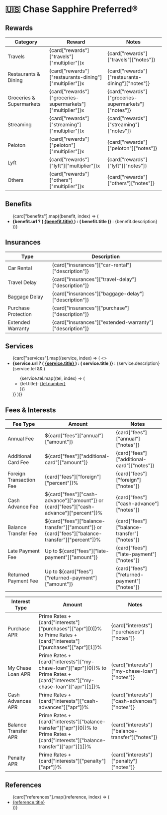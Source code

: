 # 🇺🇸 Chase Sapphire Preferred®



## Rewards

| Category                 | Reward                                                     | Notes                                                |
| ------------------------ | ---------------------------------------------------------- | ---------------------------------------------------- |
| Travels                  | {card["rewards"]["travels"]["multiplier"]}x                | {card["rewards"]["travels"]["notes"]}                |
| Restaurants & Dining     | {card["rewards"]["restaurants-dining"]["multiplier"]}x     | {card["rewards"]["restaurants-dining"]["notes"]}     |
| Groceries & Supermarkets | {card["rewards"]["groceries-supermarkets"]["multiplier"]}x | {card["rewards"]["groceries-supermarkets"]["notes"]} |
| Streaming                | {card["rewards"]["streaming"]["multiplier"]}x              | {card["rewards"]["streaming"]["notes"]}              |
| Peloton                  | {card["rewards"]["peloton"]["multiplier"]}x                | {card["rewards"]["peloton"]["notes"]}                |
| Lyft                     | {card["rewards"]["lyft"]["multiplier"]}x                   | {card["rewards"]["lyft"]["notes"]}                   |
| Others                   | {card["rewards"]["others"]["multiplier"]}x                 | {card["rewards"]["others"]["notes"]}                 |

## Benefits

<ul>
  {card["benefits"].map((benefit, index) => (
    <li key={index}>
      <b>
        {benefit.url ? (
          <a href={benefit.url} target="_blank" rel="noopener noreferrer">
            {benefit.title}
          </a>
        ) : (
          benefit.title
        )}
      </b>
      : {benefit.description}
    </li>
  ))}
</ul>

## Insurances

| Type                | Description                                              |
| ------------------- | -------------------------------------------------------- |
| Car Rental          | {card["insurances"]["car-rental"]["description"]}        |
| Travel Delay        | {card["insurances"]["travel-delay"]["description"]}      |
| Baggage Delay       | {card["insurances"]["baggage-delay"]["description"]}     |
| Purchase Protection | {card["insurances"]["purchase"]["description"]}          |
| Extended Warranty   | {card["insurances"]["extended-warranty"]["description"]} |

## Services

<ul>
  {card["services"].map((service, index) => (
    <>
      <li key={index}>
        <b>
          {service.url ? (
            <a href={service.url} target="_blank" rel="noopener noreferrer">
              {service.title}
            </a>
          ) : (
            service.title
          )}
        </b>
        : {service.description}
      </li>
      {service.tel && (
        <ul>
          {service.tel.map((tel, index) => (
            <li key={index}>
              {tel.title}: <a href={`tel:+${tel.number}`}>{tel.number}</a>
            </li>
          ))}
        </ul>
      )}
    </>
  ))}
</ul>

## Fees & Interests

| Fee Type                | Amount                                                                                          | Notes                                       |
| ----------------------- | ----------------------------------------------------------------------------------------------- | ------------------------------------------- |
| Annual Fee              | ${card["fees"]["annual"]["amount"]}                                                             | {card["fees"]["annual"]["notes"]}           |
| Additional Card Fee     | ${card["fees"]["additional-card"]["amount"]}                                                    | {card["fees"]["additional-card"]["notes"]}  |
| Foreign Transaction Fee | {card["fees"]["foreign"]["percent"]}%                                                           | {card["fees"]["foreign"]["notes"]}          |
| Cash Advance Fee        | ${card["fees"]["cash-advance"]["amount"]} or {card["fees"]["cash-advance"]["percent"]}%         | {card["fees"]["cash-advance"]["notes"]}     |
| Balance Transfer Fee    | ${card["fees"]["balance-transfer"]["amount"]} or {card["fees"]["balance-transfer"]["percent"]}% | {card["fees"]["balance-transfer"]["notes"]} |
| Late Payment Fee        | Up to ${card["fees"]["late-payment"]["amount"]}                                                 | {card["fees"]["late-payment"]["notes"]}     |
| Returned Payment Fee    | Up to ${card["fees"]["returned-payment"]["amount"]}                                             | {card["fees"]["returned-payment"]["notes"]} |

| Interest Type        | Amount                                                                                                                               | Notes                                            |
| -------------------- | ------------------------------------------------------------------------------------------------------------------------------------ | ------------------------------------------------ |
| Purchase APR         | Prime Rates + {card["interests"]["purchases"]["apr"][0]}% to Prime Rates + {card["interests"]["purchases"]["apr"][1]}%               | {card["interests"]["purchases"]["notes"]}        |
| My Chase Loan APR    | Prime Rates + {card["interests"]["my-chase-loan"]["apr"][0]}% to Prime Rates + {card["interests"]["my-chase-loan"]["apr"][1]}%       | {card["interests"]["my-chase-loan"]["notes"]}    |
| Cash Advances APR    | Prime Rates + {card["interests"]["cash-advances"]["apr"]}%                                                                           | {card["interests"]["cash-advances"]["notes"]}    |
| Balance Transfer APR | Prime Rates + {card["interests"]["balance-transfer"]["apr"][0]}% to Prime Rates + {card["interests"]["balance-transfer"]["apr"][1]}% | {card["interests"]["balance-transfer"]["notes"]} |
| Penalty APR          | Prime Rates + {card["interests"]["penalty"]["apr"]}%                                                                                 | {card["interests"]["penalty"]["notes"]}          |

## References

<ul>
  {card["references"].map((reference, index) => (
    <li key={index}>
      <a href={reference.url} target="_blank" rel="noopener noreferrer">
        {reference.title}
      </a>
    </li>
  ))}
</ul>
